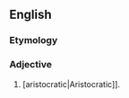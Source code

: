 ==English==

===Etymology===
{{suffix|aristocrat|ical}}

===Adjective===
{{en-adj}}

# [aristocratic|Aristocratic]].